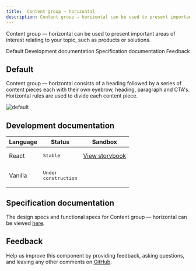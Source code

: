 ```yaml
---
title:  Content group — horizontal
description: Content group — horizontal can be used to present important areas of interest relating to your topic, such as products or solutions. 
---
```


<PageDescription>

Content group — horizontal can be used to present important areas of interest relating to your topic, such as products or solutions. 

</PageDescription>

<AnchorLinks>

<AnchorLink>Default</AnchorLink>
<AnchorLink>Development documentation</AnchorLink>
<AnchorLink>Specification documentation</AnchorLink>
<AnchorLink>Feedback</AnchorLink>

</AnchorLinks>

## Default
Content group — horizontal consists of a heading followed by a series of content pieces each with their own eyebrow, heading, paragraph and CTA's. Horizontal rules are used to divide each content piece.

![default](../../images/pattern/content-group-horizontal/content-group-horizontal.jpg)

## Development documentation

| Language      | Status        | Sandbox                                                                              |
| ------------- | -----------   | ------------------------------------------------------------------------             |
| React         | <div><span class="bx--tag bx--tag--green"><pre>Stable</pre></span></div>        | [View storybook](https://ibmdotcom-react.mybluemix.net/?path=/story/patterns-blocks-contentgrouphorizontal--default)     |
| Vanilla       | <div><span class="bx--tag bx--tag--cool-gray"><pre>Under construction</pre></span></div>  |

## Specification documentation

The design specs and functional specs for Content group  &mdash; horizontal can be viewed [here](https://ibm.box.com/s/rv5kmm0a4d9ded74v6yfk8ad5id5ghmx).

## Feedback

Help us improve this component by providing feedback, asking questions, and leaving any other comments on [GitHub](https://github.com/carbon-design-system/ibm-dotcom-library).
